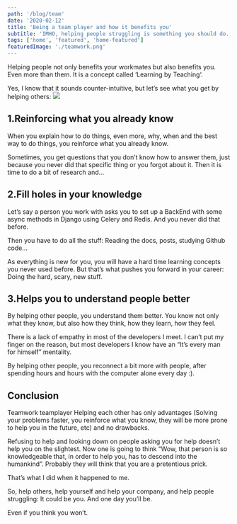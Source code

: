 ```yaml
---
path: '/blog/team'
date: '2020-02-12'
title: 'Being a team player and how it benefits you'
subtitle: 'IMHO, helping people struggling is something you should do. Period. Especially they struggle with something i.e programming that you can solve, in seconds, something that would take them a long time to solve. Also by helping others, you also improve your skills as a programmer.'
tags: ['home', 'featured', 'home-featured']
featuredImage: './teamwork.png'
---
```



Helping people not only benefits your workmates but also benefits you. Even more than them. It is a concept called ‘Learning by Teaching‘.

Yes, I know that it sounds counter-intuitive, but let’s see what you get by helping others:
![](./team.jpg)

## 1.Reinforcing what you already know
When you explain how to do things, even more, why, when and the best way to do things, you reinforce what you already know.

Sometimes, you get questions that you don’t know how to answer them, just because you never did that specific thing or you forgot about it. Then it is time to do a bit of research and…

## 2.Fill holes in your knowledge
Let’s say a person you work with asks you to set up a BackEnd with some async methods in Django using Celery and Redis. And you never did that before.

Then you have to do all the stuff: Reading the docs, posts, studying Github code…

As everything is new for you, you will have a hard time learning concepts you never used before. But that’s what pushes you forward in your career: Doing the hard, scary, new stuff.

## 3.Helps you to understand people better
By helping other people, you understand them better. You know not only what they know, but also how they think, how they learn, how they feel.

There is a lack of empathy in most of the developers I meet. I can’t put my finger on the reason, but most developers I know have an “It’s every man for himself” mentality.

By helping other people, you reconnect a bit more with people, after spending hours and hours with the computer alone every day :).

## Conclusion
Teamwork teamplayer
Helping each other has only advantages (Solving your problems faster, you reinforce what you know, they will be more prone to help you in the future, etc) and no drawbacks.

Refusing to help and looking down on people asking you for help doesn’t help you on the slightest. Now one is going to think “Wow, that person is so knowledgeable that, in order to help you, has to descend into the humankind”. Probably they will think that you are a pretentious prick.

That’s what I did when it happened to me.

So, help others, help yourself and help your company, and help people struggling: It could be you. And one day you’ll be.

Even if you think you won’t.



